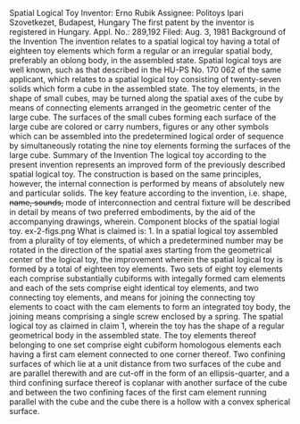 Spatial Logical Toy Inventor: Erno Rubik Assignee: Politoys Ipari Szovetkezet, Budapest, Hungary The first patent by the inventor is registered in Hungary. Appl. No.: 289,192 Filed: Aug. 3, 1981 Background of the Invention The invention relates to a spatial logical toy having a total of eighteen toy elements which form a regular or an irregular spatial body, preferably an oblong body, in the assembled state. Spatial logical toys are well known, such as that described in the HU-PS No. 170 062 of the same applicant, which relates to a spatial logical toy consisting of twenty-seven solids which form a cube in the assembled state. The toy elements, in the shape of small cubes, may be turned along the spatial axes of the cube by means of connecting elements arranged in the geometric center of the large cube. The surfaces of the small cubes forming each surface of the large cube are colored or carry numbers, figures or any other symbols which can be assembled into the predetermined logical order of sequence by simultaneously rotating the nine toy elements forming the surfaces of the large cube. Summary of the Invention The logical toy according to the present invention represents an improved form of the previously described spatial logical toy. The construction is based on the same principles, however, the internal connection is performed by means of absolutely new and particular solids. The key feature according to the invention, i.e. shape, ~~name, sounds,~~ mode of interconnection and central fixture will be described in detail by means of two preferred embodiments, by the aid of the accompanying drawings, wherein. Component blocks of the spatial logial toy. ex-2-figs.png What is claimed is: 1. In a spatial logical toy assembled from a plurality of toy elements, of which a predetermined number may be rotated in the direction of the spatial axes starting from the geometrical center of the logical toy, the improvement wherein the spatial logical toy is formed by a total of eighteen toy elements. Two sets of eight toy elements each comprise substantially cubiforms with integally formed cam elements and each of the sets comprise eight identical toy elements, and two connecting toy elements, and means for joining the connecting toy elements to coact with the cam elements to form an integrated toy body, the joining means comprising a single screw enclosed by a spring. The spatial logical toy as claimed in claim 1, wherein the toy has the shape of a regular geometrical body in the assembled state. The toy elements thereof belonging to one set comprise eight cubiform homologous elements each having a first cam element connected to one corner thereof. Two confining surfaces of which lie at a unit distance from two surfaces of the cube and are parallel therewith and are cut-off in the form of an ellipsis-quarter, and a third confining surface thereof is coplanar with another surface of the cube and between the two confining faces of the first cam element running parallel with the cube and the cube there is a hollow with a convex spherical surface.
